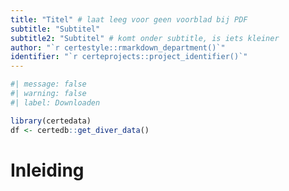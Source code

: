 ```yaml
---
title: "Titel" # laat leeg voor geen voorblad bij PDF
subtitle: "Subtitel"
subtitle2: "Subtitel" # komt onder subtitle, is iets kleiner
author: "`r certestyle::rmarkdown_department()`"
identifier: "`r certeprojects::project_identifier()`"
---
```

 
```r
#| message: false
#| warning: false
#| label: Downloaden

library(certedata)
df <- certedb::get_diver_data()

```

# Inleiding

